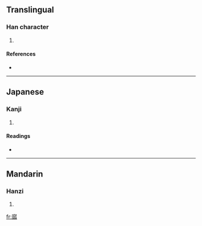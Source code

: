 ==Translingual==

===Han character===
{{Han char|rn=40|rad=宀|as=10|sn=13|four=3023<sub>2</sub>|canj=十竹人人 (JHOO)}}

# {{defn|Han|sort=宀10}}

====References====
* {{Han ref|kx=0289.300|dkj=07260|dj=0574.010|hdz=20946.010|uh=5BD9|ud=23513|bh=DD4A|bd=56650}}

----

==Japanese==

===Kanji===
{{ja-kanji|grade=|rs=宀10}}

# {{defn|Japanese}}

====Readings====
* {{ja-readings|on=[[ゆ]] (yu)|kun=[[ものうい]] (monoui), [[うむ]] (umu), [[なまける]] (namakeru), [[おこたる]] (okotaru)}}

----

==Mandarin==

===Hanzi===
{{cmn-hanzi|pin=[[yǔ]] ([[yu3]])|wg=yü<sup>3</sup>}}

# {{defn|Mandarin}}

[[fr:寙]]
